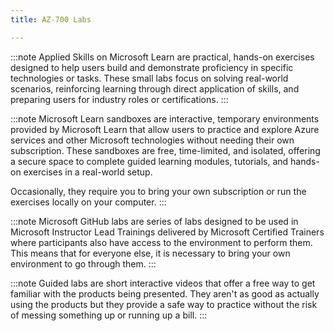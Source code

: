 ---
title: AZ-700 Labs

---

<Tabs>
  <TabItem label="Applied Skills">

:::note 
Applied Skills on Microsoft Learn are practical, hands-on exercises designed to help users build and demonstrate proficiency in specific technologies or tasks. These small labs focus on solving real-world scenarios, reinforcing learning through direct application of skills, and preparing users for industry roles or certifications.
:::

  <CardGrid>
    <LinkCard title="Configure secure access to your workloads using Azure networking" href="https://learn.microsoft.com/credentials/applied-skills/configure-secure-workloads-use-azure-virtual-networking/?WT.mc_id=studentamb_165290" /> 
  </CardGrid>
  </TabItem>

  <TabItem label="Microsoft Learn">

:::note 
Microsoft Learn sandboxes are interactive, temporary environments provided by Microsoft Learn that allow users to practice and explore Azure services and other Microsoft technologies without needing their own subscription. These sandboxes are free, time-limited, and isolated, offering a secure space to complete guided learning modules, tutorials, and hands-on exercises in a real-world setup.

Occasionally, they require you to bring your own subscription or run the exercises locally on your computer.
:::


  <CardGrid>  
    <LinkCard title="Design and implement a virtual network in Azure" href="https://learn.microsoft.com/training/modules/introduction-to-azure-virtual-networks/4-exercise-design-implement-virtual-network-azure/?WT.mc_id=studentamb_165290" /> 
    <LinkCard title="Configure domain name servers settings in Azure" href="https://learn.microsoft.com/training/modules/introduction-to-azure-virtual-networks/6-exercise-configure-domain-name-servers-configuration-azure/?WT.mc_id=studentamb_165290" /> 
    <LinkCard title="Connect two Azure virtual networks using global virtual network peering" href="https://learn.microsoft.com/training/modules/introduction-to-azure-virtual-networks/8-exercise-connect-two-azure-virtual-networks-global/?WT.mc_id=studentamb_165290" /> 
    <LinkCard title="Create and configure a virtual network gateway" href="https://learn.microsoft.com/training/modules/design-implement-hybrid-networking/3-exercise-create-configure-local-network-gateway/?WT.mc_id=studentamb_165290" /> 
    <LinkCard title="Create a Virtual WAN by using the Azure portal" href="https://learn.microsoft.com/training/modules/design-implement-hybrid-networking/7-exercise-create-virtual-wan-by-using-azure-portal/?WT.mc_id=studentamb_165290" /> 
    <LinkCard title="Configure an ExpressRoute gateway" href="https://learn.microsoft.com/training/modules/design-implement-azure-expressroute/4-exercise-configure-expressroute-gateway/?WT.mc_id=studentamb_165290" /> 
    <LinkCard title="Provision an ExpressRoute circuit" href="https://learn.microsoft.com/training/modules/design-implement-azure-expressroute/5-exercise-provision-expressroute-circuit/?WT.mc_id=studentamb_165290" /> 
    <LinkCard title="Create and configure an Azure load balancer" href="https://learn.microsoft.com/training/modules/load-balancing-non-https-traffic-azure/4-exercise-create-configure-azure-load-balancer/?WT.mc_id=studentamb_165290" /> 
    <LinkCard title="Create a Traffic Manager profile using the Azure portal" href="https://learn.microsoft.com/training/modules/load-balancing-non-https-traffic-azure/6-exercise-create-traffic-manager-profile-using-azure-portal/?WT.mc_id=studentamb_165290" /> 
    <LinkCard title="Deploy Azure Application Gateway" href="https://learn.microsoft.com/training/modules/load-balancing-https-traffic-azure/4-exercise-deploy-azure-application-gateway/?WT.mc_id=studentamb_165290" /> 
    <LinkCard title="Create a Front Door for a highly available web application" href="https://learn.microsoft.com/training/modules/load-balancing-https-traffic-azure/6-exercise-create-front-door-for-highly-available/?WT.mc_id=studentamb_165290" /> 
    <LinkCard title="Configure DDoS Protection on a virtual network using the Azure portal" href="https://learn.microsoft.com/training/modules/design-implement-network-security-monitoring/4-exercise-configure-ddos-protection-virtual-network-using-azure-portal/?WT.mc_id=studentamb_165290" /> 
    <LinkCard title="Deploy and configure Azure Firewall using the Azure portal" href="https://learn.microsoft.com/training/modules/design-implement-network-security-monitoring/7-exercise-deploy-configure-azure-firewall-using-azure-portal/?WT.mc_id=studentamb_165290" /> 
    <LinkCard title="Secure your Virtual Hub using Azure Firewall Manager" href="https://learn.microsoft.com/training/modules/design-implement-network-security-monitoring/9-exercise-secure-your-virtual-hub-using-azure-firewall-manager/?WT.mc_id=studentamb_165290" /> 
    <LinkCard title="Restrict network access to PaaS resources with virtual network service endpoints using the Azure portal" href="https://learn.microsoft.com/training/modules/design-implement-private-access-to-azure-services/5-exercise-restrict-network-paas-resources-virtual-network-service-endpoints/?WT.mc_id=studentamb_165290" /> 
    <LinkCard title="Create an Azure private endpoint using Azure PowerShell" href="https://learn.microsoft.com/training/modules/design-implement-private-access-to-azure-services/6-exercise-create-azure-private-endpoint-using-azure-powershell/?WT.mc_id=studentamb_165290" /> 
    <LinkCard title="Monitor a load balancer resource using Azure monitor" href="https://learn.microsoft.com/training/modules/design-implement-network-monitoring/3-exercise-monitor-load-balancer-resource-using-azure-monitor/?WT.mc_id=studentamb_165290" /> 
  </CardGrid>
  </TabItem>

  <TabItem label="Microsoft GitHub">

:::note 
Microsoft GitHub labs are series of labs designed to be used in Microsoft Instructor Lead Trainings delivered by Microsoft Certified Trainers where participants also have access to the environment to perform them. This means that for everyone else, it is necessary to bring your own environment to go through them. 
:::

  <CardGrid>
    <LinkCard title="Design and implement a Virtual Network in Azure" href="https://microsoftlearning.github.io/AZ-700-Designing-and-Implementing-Microsoft-Azure-Networking-Solutions/Instructions/Exercises/M01-Unit%204%20Design%20and%20implement%20a%20Virtual%20Network%20in%20Azure.html" /> 
    <LinkCard title="Configure DNS settings in Azure" href="https://microsoftlearning.github.io/AZ-700-Designing-and-Implementing-Microsoft-Azure-Networking-Solutions/Instructions/Exercises/M01-Unit%206%20Configure%20DNS%20settings%20in%20Azure.html" /> 
    <LinkCard title="Connect two Azure Virtual Networks using global virtual network peering" href="https://microsoftlearning.github.io/AZ-700-Designing-and-Implementing-Microsoft-Azure-Networking-Solutions/Instructions/Exercises/M01-Unit%208%20Connect%20two%20Azure%20Virtual%20Networks%20using%20global%20virtual%20network%20peering.html" /> 
    <LinkCard title="Create and configure a virtual network gateway" href="https://microsoftlearning.github.io/AZ-700-Designing-and-Implementing-Microsoft-Azure-Networking-Solutions/Instructions/Exercises/M02-Unit%203%20Create%20and%20configure%20a%20virtual%20network%20gateway.html" /> 
    <LinkCard title="Create a Virtual WAN by using Azure Portal" href="https://microsoftlearning.github.io/AZ-700-Designing-and-Implementing-Microsoft-Azure-Networking-Solutions/Instructions/Exercises/M02-Unit%207%20Create%20a%20Virtual%20WAN%20by%20using%20Azure%20Portal.html" /> 
    <LinkCard title="Configure an ExpressRoute Gateway" href="https://microsoftlearning.github.io/AZ-700-Designing-and-Implementing-Microsoft-Azure-Networking-Solutions/Instructions/Exercises/M03-Unit%204%20Configure%20an%20ExpressRoute%20Gateway.html" /> 
    <LinkCard title="Provision an ExpressRoute circuit" href="https://microsoftlearning.github.io/AZ-700-Designing-and-Implementing-Microsoft-Azure-Networking-Solutions/Instructions/Exercises/M03-Unit%205%20Provision%20an%20ExpressRoute%20circuit.html" /> 
    <LinkCard title="Create and configure an Azure load balancer" href="https://microsoftlearning.github.io/AZ-700-Designing-and-Implementing-Microsoft-Azure-Networking-Solutions/Instructions/Exercises/M04-Unit%204%20Create%20and%20configure%20an%20Azure%20load%20balancer.html" /> 
    <LinkCard title="Create a Traffic Manager profile using the Azure portal" href="https://microsoftlearning.github.io/AZ-700-Designing-and-Implementing-Microsoft-Azure-Networking-Solutions/Instructions/Exercises/M04-Unit%206%20Create%20a%20Traffic%20Manager%20profile%20using%20the%20Azure%20portal.html" /> 
    <LinkCard title="Deploy Azure Application Gateway" href="https://microsoftlearning.github.io/AZ-700-Designing-and-Implementing-Microsoft-Azure-Networking-Solutions/Instructions/Exercises/M05-Unit%204%20Deploy%20Azure%20application%20gateway.html" /> 
    <LinkCard title="Create a Front Door for a highly available web application using the Azure portal" href="https://microsoftlearning.github.io/AZ-700-Designing-and-Implementing-Microsoft-Azure-Networking-Solutions/Instructions/Exercises/M05-Unit%206%20Create%20a%20front%20door%20for%20a%20highly%20available%20web%20application%20using%20the%20Azure%20portal.html" /> 
    <LinkCard title="Configure DDoS Protection on a virtual network using the Azure portal" href="https://microsoftlearning.github.io/AZ-700-Designing-and-Implementing-Microsoft-Azure-Networking-Solutions/Instructions/Exercises/M06-Unit%204%20Configure%20DDoS%20Protection%20on%20a%20virtual%20network%20using%20the%20Azure%20portal.html" /> 
    <LinkCard title="Deploy and configure Azure Firewall using the Azure portal" href="https://microsoftlearning.github.io/AZ-700-Designing-and-Implementing-Microsoft-Azure-Networking-Solutions/Instructions/Exercises/M06-Unit%207%20Deploy%20and%20configure%20Azure%20Firewall%20using%20the%20Azure%20portal.html" /> 
    <LinkCard title="Secure your virtual hub using Azure Firewall Manager" href="https://microsoftlearning.github.io/AZ-700-Designing-and-Implementing-Microsoft-Azure-Networking-Solutions/Instructions/Exercises/M06-Unit%209%20Secure%20your%20virtual%20hub%20using%20Azure%20Firewall%20Manager.html" /> 
    <LinkCard title="Restrict network access to PaaS resources with virtual network service endpoints" href="https://microsoftlearning.github.io/AZ-700-Designing-and-Implementing-Microsoft-Azure-Networking-Solutions/Instructions/Exercises/M07-Unit%205%20Restrict%20network%20access%20to%20PaaS%20resources%20with%20virtual%20network%20service%20endpoints.html" /> 
    <LinkCard title="Create an Azure private endpoint using Azure PowerShell" href="https://microsoftlearning.github.io/AZ-700-Designing-and-Implementing-Microsoft-Azure-Networking-Solutions/Instructions/Exercises/M07-Unit%206%20Create%20an%20Azure%20private%20endpoint%20using%20Azure%20PowerShell.html" /> 
    <LinkCard title="Monitor a load balancer resource using Azure Monitor" href="https://microsoftlearning.github.io/AZ-700-Designing-and-Implementing-Microsoft-Azure-Networking-Solutions/Instructions/Exercises/M08-Unit%203%20Monitor%20a%20load%20balancer%20resource%20using%20Azure%20Monitor.html" /> 
  </CardGrid>
  </TabItem>

  <TabItem label="Guided Labs">

:::note 
Guided labs are short interactive videos that offer a free way to get familiar with the products being presented. They aren't as good as actually using the products but they provide a safe way to practice without the risk of messing something up or running up a bill.
:::

  <CardGrid>
    <LinkCard title="Design and implement a virtual network in Azure" href="https://mslabs.cloudguides.com/guides/AZ-700%20Lab%20Simulation%20-%20Design%20and%20implement%20a%20virtual%20network%20in%20Azure" /> 
    <LinkCard title="Configure domain name servers settings in Azure" href="https://mslabs.cloudguides.com/guides/AZ-700%20Lab%20Simulation%20-%20Configure%20DNS%20settings%20in%20Azure" /> 
    <LinkCard title="Connect two Azure virtual networks using global virtual network peering" href="https://mslabs.cloudguides.com/guides/AZ-700%20Lab%20Simulation%20-%20Connect%20two%20Azure%20virtual%20networks%20using%20global%20virtual%20network%20peering" /> 
    <LinkCard title="Create and configure a virtual network gateway" href="https://mslabs.cloudguides.com/guides/AZ-700%20Lab%20Simulation%20-%20Create%20and%20configure%20a%20virtual%20network%20gateway" /> 
    <LinkCard title="Create a Virtual WAN by using the Azure portal" href="https://mslabs.cloudguides.com/guides/AZ-700%20Lab%20Simulation%20-%20Create%20a%20virtual%20WAN%20using%20the%20Azure%20portal" /> 
    <LinkCard title="Configure an ExpressRoute gateway" href="https://mslabs.cloudguides.com/guides/AZ-700%20Lab%20Simulation%20-%20Configure%20an%20ExpressRoute%20gateway" /> 
    <LinkCard title="Provision an ExpressRoute circuit" href="https://mslabs.cloudguides.com/guides/AZ-700%20Lab%20Simulation%20-%20Provision%20an%20ExpressRoute%20circuit" /> 
    <LinkCard title="Create and configure an Azure load balancer" href="https://mslabs.cloudguides.com/guides/AZ-700%20Lab%20Simulation%20-%20Create%20and%20configure%20an%20Azure%20load%20balancer" /> 
    <LinkCard title="Create a Traffic Manager profile using the Azure portal" href="https://mslabs.cloudguides.com/guides/AZ-700%20Lab%20Simulation%20-%20Create%20a%20Traffic%20Manager%20profile%20using%20the%20Azure%20portal" /> 
    <LinkCard title="Deploy Azure Application Gateway" href="https://mslabs.cloudguides.com/guides/AZ-700%20Lab%20Simulation%20-%20Deploy%20Azure%20Application%20Gateway" /> 
    <LinkCard title="Create a Front Door for a highly available web application" href="https://mslabs.cloudguides.com/guides/AZ-700%20Lab%20Simulation%20-%20Create%20a%20Front%20Door%20profile%20for%20a%20highly%20available%20web%20application" /> 
    <LinkCard title="Configure DDoS Protection on a virtual network using the Azure portal" href="https://mslabs.cloudguides.com/guides/AZ-700%20Lab%20Simulation%20-%20Configure%20Azure%20DDoS%20Protection%20on%20a%20virtual%20network" /> 
    <LinkCard title="Deploy and configure Azure Firewall using the Azure portal" href="https://mslabs.cloudguides.com/guides/AZ-700%20Lab%20Simulation%20-%20Deploy%20and%20configure%20Azure%20Firewall%20using%20the%20Azure%20portal" /> 
    <LinkCard title="Secure your Virtual Hub using Azure Firewall Manager" href="https://mslabs.cloudguides.com/guides/AZ-700%20Lab%20Simulation%20-%20Secure%20your%20virtual%20hub%20using%20Azure%20Firewall%20Manager" /> 
    <LinkCard title="Restrict network access to PaaS resources with virtual network service endpoints using the Azure portal" href="https://mslabs.cloudguides.com/guides/AZ-700%20Lab%20Simulation%20-%20Restrict%20network%20access%20to%20PaaS%20resources%20with%20virtual%20network%20service%20endpoints" /> 
    <LinkCard title="Create an Azure private endpoint using Azure PowerShell" href="https://mslabs.cloudguides.com/guides/AZ-700%20Lab%20Simulation%20-%20Create%20an%20Azure%20private%20endpoint%20using%20Azure%20PowerShell" /> 
    <LinkCard title="Monitor a load balancer resource using Azure monitor" href="https://mslabs.cloudguides.com/guides/AZ-700%20Lab%20Simulation%20-%20Monitor%20a%20load%20balancer%20resource%20using%20Azure%20Monitor" /> 
  </CardGrid>
  </TabItem>
</Tabs>

